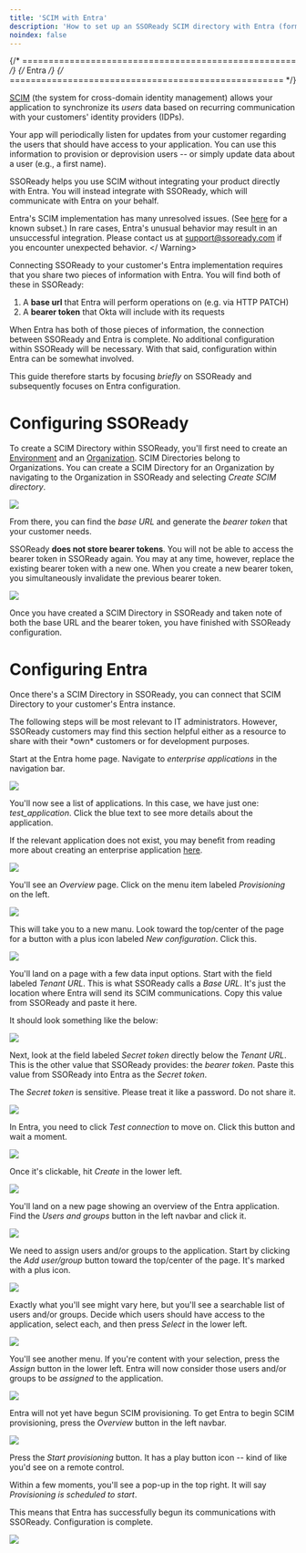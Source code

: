 ```yaml
---
title: 'SCIM with Entra'
description: 'How to set up an SSOReady SCIM directory with Entra (formerly Azure Active Directory)'
noindex: false
--- 
```


{/* ==================================================== */}
{/*                       Entra                           */}
{/* ==================================================== */}

[SCIM](https://ssoready.com/blog/engineering/what-a-developer-needs-to-know-about-scim/) (the system for cross-domain identity management) allows your application to synchronize its *users* data based on recurring communication with your customers' identity providers (IDPs). 

Your app will periodically listen for updates from your customer regarding the users that should have access to your application. You can use this information to provision or deprovision users -- or simply update data about a user (e.g., a first name).

SSOReady helps you use SCIM without integrating your product directly with Entra. You will instead integrate with SSOReady, which will communicate with Entra on your behalf.

<Warning>Entra's SCIM implementation has many unresolved issues. (See [here](https://learn.microsoft.com/en-us/entra/identity/app-provisioning/application-provisioning-config-problem-scim-compatibility) for a known subset.) In rare cases, Entra's unusual behavior may result in an unsuccessful integration. Please contact us at support@ssoready.com if you encounter unexpected behavior. </ Warning>

Connecting SSOReady to your customer's Entra implementation requires that you share two pieces of information with Entra. You will find both of these in SSOReady:
1. A **base url** that Entra will perform operations on (e.g. via HTTP PATCH)
2. A **bearer token** that Okta will include with its requests

When Entra has both of those pieces of information, the connection between SSOReady and Entra is complete. No additional configuration within SSOReady will be necessary. With that said, configuration within Entra can be somewhat involved. 

This guide therefore starts by focusing *briefly* on SSOReady and subsequently focuses on Entra configuration.

# Configuring SSOReady

To create a SCIM Directory within SSOReady, you'll first need to create an [Environment](/docs/sso-ready-concepts/environments) and an [Organization](/docs/sso-ready-concepts/organizations). SCIM Directories belong to Organizations. You can create a SCIM Directory for an Organization by navigating to the Organization in SSOReady and selecting *Create SCIM directory*. 
<Frame caption="Creating a SCIM Directory in SSOReady">
  <img src="/docs/assets/idp-scim-assets/okta/ssor2.png" />
</Frame>

From there, you can find the *base URL* and generate the *bearer token* that your customer needs.

SSOReady **does not store bearer tokens**. You will not be able to access the bearer token in SSOReady again. You may at any time, however, replace the existing bearer token with a new one. When you create a new bearer token, you simultaneously invalidate the previous bearer token.

<Frame caption="Capturing the base URL and bearer token from SSOReady">
  <img src="/docs/assets/idp-scim-assets/okta/ssor1.png" />
</Frame>

Once you have created a SCIM Directory in SSOReady and taken note of both the base URL and the bearer token, you have finished with SSOReady configuration.

# Configuring Entra

Once there's a SCIM Directory in SSOReady, you can connect that SCIM Directory to your customer's Entra instance.

<Info>
The following steps will be most relevant to IT administrators. However, SSOReady customers may find this section helpful either as a resource to share with their *own* customers or for development purposes.
</Info>

Start at the Entra home page. Navigate to *enterprise applications* in the navigation bar.

<Frame caption="Visiting *enterprise applications* in Entra">
  <img src="/docs/assets/idp-scim-assets/entra/image_0.png" />
</Frame>

You'll now see a list of applications. In this case, we have just one: *test_application*. Click the blue text to see more details about the application. 

<Info> If the relevant application does not exist, you may benefit from reading more about creating an enterprise application [here](/docs/idp-configuration/guides-for-common-identity-providers/entra-formerly-azure-ad/saml-with-entra). </Info>

<Frame caption="Visiting *enterprise applications* in Entra">
  <img src="/docs/assets/idp-scim-assets/entra/image_1.png" />
</Frame>

You'll see an *Overview* page. Click on the menu item labeled *Provisioning* on the left.

<Frame caption="Navigating to *Provisioning* in Entra">
  <img src="/docs/assets/idp-scim-assets/entra/image_2.png" />
</Frame>

This will take you to a new manu. Look toward the top/center of the page for a button with a plus icon labeled *New configuration*. Click this. 

<Frame caption="Selecting *New configuration* in Entra">
  <img src="/docs/assets/idp-scim-assets/entra/image_3.png" />
</Frame>

You'll land on a page with a few data input options. Start with the field labeled *Tenant URL*. This is what SSOReady calls a *Base URL*. It's just the location where Entra will send its SCIM communications. Copy this value from SSOReady and paste it here. 

It should look something like the below:

<Frame caption="Pasting SSOReady's *Base URL* as the *Tenant URL* in Entra">
  <img src="/docs/assets/idp-scim-assets/entra/image_4.png" />
</Frame>

Next, look at the field labeled *Secret token* directly below the *Tenant URL*. This is the other value that SSOReady provides: the *bearer token*. Paste this value from SSOReady into Entra as the *Secret token*. 

The *Secret token* is sensitive. Please treat it like a password. Do not share it.


<Frame caption="Pasting the *Secret token* in Entra">
  <img src="/docs/assets/idp-scim-assets/entra/image_5.png" />
</Frame>

In Entra, you need to click *Test connection* to move on. Click this button and wait a moment. 

<Frame caption="Clicking *Test connection* in Entra">
  <img src="/docs/assets/idp-scim-assets/entra/image_6.png" />
</Frame>

Once it's clickable, hit *Create* in the lower left. 

<Frame caption="Pressing the *Create* button in Entra">
  <img src="/docs/assets/idp-scim-assets/entra/image_7.png" />
</Frame>

You'll land on a new page showing an overview of the Entra application. Find the *Users and groups* button in the left navbar and click it. 

<Frame caption="Visiting *Users and groups* in Entra">
  <img src="/docs/assets/idp-scim-assets/entra/image_8.png" />
</Frame>

We need to assign users and/or groups to the application. Start by clicking the *Add user/group* button toward the top/center of the page. It's marked with a plus icon.

<Frame caption="Hitting *Add user/group* in Entra">
  <img src="/docs/assets/idp-scim-assets/entra/image_9.png" />
</Frame>

Exactly what you'll see might vary here, but you'll see a searchable list of users and/or groups. Decide which users should have access to the application, select each, and then press *Select* in the lower left.
<Frame caption="Selecting users and/or groups to add to the application">
  <img src="/docs/assets/idp-scim-assets/entra/image_10.png" />
</Frame>

You'll see another menu. If you're content with your selection, press the *Assign* button in the lower left. Entra will now consider those users and/or groups to be *assigned* to the application. 

<Frame caption="Assigning a selection of users and/or groups to the application">
  <img src="/docs/assets/idp-scim-assets/entra/image_11.png" />
</Frame>

Entra will not yet have begun SCIM provisioning. To get Entra to begin SCIM provisioning, press the *Overview* button in the left navbar.

<Frame caption="Returning to the application's *Overview* for the application">
  <img src="/docs/assets/idp-scim-assets/entra/image_12.png" />
</Frame>

Press the *Start provisioning* button. It has a play button icon -- kind of like you'd see on a remote control. 

Within a few moments, you'll see a pop-up in the top right. It will say *Provisioning is scheduled to start*.

This means that Entra has successfully begun its communications with SSOReady. Configuration is complete.

<Frame caption="Visiting *enterprise applications* in Entra">
  <img src="/docs/assets/idp-scim-assets/entra/image_13.png" />
</Frame>











